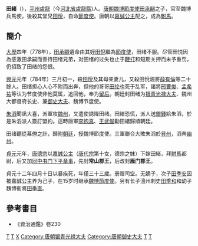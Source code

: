 '''田緒'''（{{bd|764年| |796年|5月21日|catIdx=T}}），[[平州|平州]][[盧龍|盧龍]]（今[[河北省|河北省]][[盧龍縣|盧龍縣]])人。[[唐朝|唐朝]][[魏博節度使|魏博節度使]][[田承嗣|田承嗣]]之子，官至魏博兵馬使，後殺其堂兄[[田悅|田悅]]，自命[[節度使|節度使]]。唐朝以[[嘉誠公主|嘉誠公主]]配之，成為[[駙馬|駙馬]]。

==簡介==
[[大歷|大歷]]四年（778年），[[田承嗣|田承嗣]]遺命由其姪[[田悅|田悅]]繼為[[節度使|節度使]]，田绪不服。尽管田悦因為感激田承嗣而善待田绪兄弟，对田绪的过失也止于[[鞭打|鞭打]]和短期关押而未予重罚，仍招致了田绪的怨恨。

[[興元|興元]]元年（784年）三月初一，殺[[田悅|田悅]]及其母亲妻儿，又殺田悅親將[[薛有倫|薛有倫]]等二十餘人。田绪担心人心不附而出奔，但他的哥哥[[田纶|田纶]]也死于乱军，諸將[[邢曹俊|邢曹俊]]、[[孟希祐|孟希祐]]等认为节度使非他莫属，追回他，奉为[[留后|留后]]。朝廷封田绪为[[银青光禄大夫|银青光禄大夫]]、魏州大都督府长史、兼[[御史大夫|御史大夫]]、魏博节度使。

[[朱滔|朱滔]]聞訊大喜，派軍攻[[魏州|魏州]]，又遣使誘降田绪。田緒恐慌，派人送[[銀錢|銀錢]]給朱滔，於是朱滔派人簽訂盟約。這時唐軍[[李抱真|李抱真]]、[[王武俊|王武俊]]勸田緒歸順朝廷。

田绪聽從幕僚之計，歸附[[朝廷|朝廷]]，授魏博節度使。三軍聯合大敗朱滔於[[貝州|貝州]]，滔奔[[幽州|幽州]]。

[[贞元_(唐朝)|貞元]]元年，[[唐德宗|唐德宗]]以[[嘉誠公主|嘉誠公主]]（[[唐代宗|唐代宗]]第十女，德宗之妹）下嫁田緒，拜[[駙馬|駙馬]]都尉，后又加[[同中书门下平章事|同中书门下平章事]]，先封'''常山郡王'''，后改封'''雁门郡王'''。

貞元十二年四月十日以暴疾死，年僅三十三歲。册赠司空。无嫡子，次子[[田季安|田季安]]因被嘉誠公主养为己子，在15岁时继承[[魏博節度使|魏博節度使]]。另有长子澶州刺史[[田季和|田季和]]和幼子魏博衙將[[田季直|田季直]]。

==參考書目==
* 《資治通鑑》卷230
[[Category:魏博節度使|T]]
[[Category:唐朝驸马|T]]
[[Category:田姓|X]]
[[Category:唐朝银青光禄大夫|Category:唐朝银青光禄大夫]]
[[Category:唐朝御史大夫|Category:唐朝御史大夫]]
[[Category:唐朝同中书门下平章事|T]]
[[Category:唐朝异姓郡王|T]]